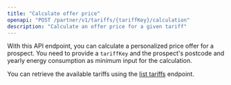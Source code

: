 ```yaml
---
title: "Calculate offer price"
openapi: "POST /partner/v1/tariffs/{tariffKey}/calculation"
description: "Calculate an offer price for a given tariff"
---
```


With this API endpoint, you can calculate a personalized price offer for a prospect. You need to provide a `tariffKey` and the prospect's postcode and yearly energy consumption as minimum input for the calculation.

You can retrieve the available tariffs using the [list tariffs](/api-reference/tariffs/list_tariffs) endpoint.